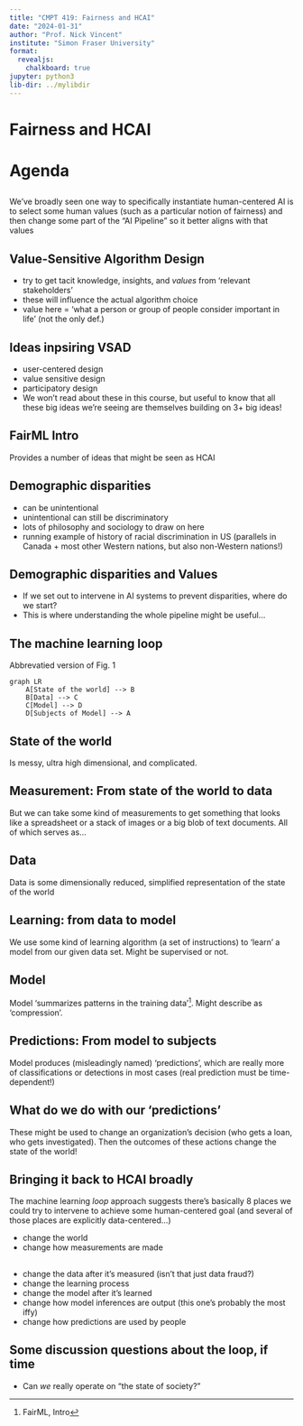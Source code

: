 ```yaml
---
title: "CMPT 419: Fairness and HCAI"
date: "2024-01-31"
author: "Prof. Nick Vincent"
institute: "Simon Fraser University"
format:
  revealjs:
    chalkboard: true
jupyter: python3
lib-dir: ../mylibdir
---
```



# Fairness and HCAI

# Agenda



## 

We've broadly seen one way to specifically instantiate human-centered AI is to select some human values (such as a particular notion of fairness) and then change some part of the "AI Pipeline" so it better aligns with that values

## Value-Sensitive Algorithm Design

- try to get tacit knowledge, insights, and *values* from 'relevant stakeholders'
- these will influence the actual algorithm choice
- value here = 'what a person or group of people consider important in life' (not the only def.)

## Ideas inpsiring VSAD

- user-centered design
- value sensitive design
- participatory design 
- We won't read about these in this course, but useful to know that all these big ideas we're seeing are themselves building on 3+ big ideas!


## FairML Intro 

Provides a number of ideas that might be seen as HCAI

## Demographic disparities

- can be unintentional
- unintentional can still be discriminatory
- lots of philosophy and sociology to draw on here
- running example of history of racial discrimination in US (parallels in Canada + most other Western nations, but also non-Western nations!)

## Demographic disparities and Values

- If we set out to intervene in AI systems to prevent disparities, where do we start?
- This is where understanding the whole pipeline might be useful...

## The machine learning loop

Abbrevatied version of Fig. 1

```mermaid
graph LR
    A[State of the world] --> B
    B[Data] --> C
    C[Model] --> D
    D[Subjects of Model] --> A
```

## State of the world

Is messy, ultra high dimensional, and complicated. 

## Measurement: From state of the world to data

But we can take some kind of measurements to get something that looks like a spreadsheet or a stack of images or a big blob of text documents. All of which serves as...

## Data

Data is some dimensionally reduced, simplified representation of the state of the world

## Learning: from data to model

We use some kind of learning algorithm (a set of instructions) to 'learn' a model from our given data set. Might be supervised or not.

## Model

Model 'summarizes patterns in the training data'^[FairML, Intro]. Might describe as 'compression'.

## Predictions: From model to subjects

Model produces (misleadingly named) 'predictions', which are really more of classifications or detections in most cases (real prediction must be time-dependent!)


## What do we do with our 'predictions'

These might be used to change an organization's decision (who gets a loan, who gets investigated). Then the outcomes of these actions change the state of the world!

## Bringing it back to HCAI broadly

The machine learning *loop* approach suggests there's basically 8 places we could try to intervene to achieve some human-centered goal (and several of those places are explicitly data-centered...)

- change the world
- change how measurements are made

## 

- change the data after it's measured (isn't that just data fraud?)
- change the learning process
- change the model after it's learned
- change how model inferences are output (this one's probably the most iffy)
- change how predictions are used by people

## Some discussion questions about the loop, if time

- Can *we* really operate on "the state of society?"
